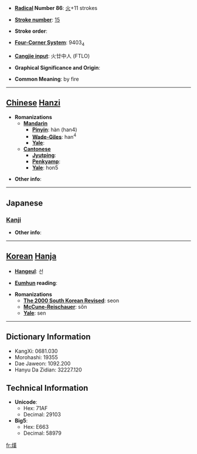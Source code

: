 * '''[[Wiktionary:Chinese radical index| Radical]] Number 86''': [[Wiktionary:Chinese radical index 火|火]]+11 strokes

* '''[[Wiktionary:Chinese total strokes index|Stroke number]]''': [[Wiktionary:Chinese total strokes index 15|15]]

* '''Stroke order''': 

* '''[[Wiktionary:Chinese four corner index|Four-Corner System]]''': 9403<sub>4</sub>

* '''[[Wiktionary:Chinese Cangjie index|Cangjie input]]''': 火廿中人 (FTLO)

* '''Graphical Significance and Origin''': 

* '''Common Meaning''': by fire

----

== [[Chinese]] [[Hanzi]] ==

* '''Romanizations'''
** '''[[Mandarin]]'''
*** '''[[Pinyin]]''': hàn (han4)
*** '''[[Wade-Giles]]''': han<sup>4</sup>
*** '''[[Yale]]''': 
** '''[[Cantonese]]'''
*** '''[[Jyutping]]''':
*** '''[[Penkyamp]]''': 
*** '''[[Yale]]''': hon5

* '''Other info''': 

----

==Japanese==
===[[Kanji]]===
{{kanji|on readings=[[ぜん]] (zen), [[ねん]] (nen), [[がん]] (gan)
|kun readings=[[がわく]] (gawaku)
}}

* '''Other info''':  

----

== [[Korean]] [[Hanja]] ==

* '''[[Hangeul]]''': 선

* '''[[Eumhun]] reading''': 

* '''Romanizations'''
** '''[[The 2000 South Korean Revised Romanization|The 2000 South Korean Revised]]''': seon
** '''[[McCune-Reischauer]]''': sŏn
** '''[[Yale]]''': sen

----

== Dictionary Information ==

* KangXi: 0681.030
* Morohashi: 19355
* Dae Jaweon: 1092.200
* Hanyu Da Zidian: 32227.120

== Technical Information ==

* '''Unicode''':
** Hex: 71AF
** Decimal: 29103
* '''Big5''':
** Hex: E663
** Decimal: 58979

[[fr:熯]]